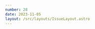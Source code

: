 ```yaml
---
number: 28
date: 2023-11-05
layout: /src/layouts/IssueLayout.astro
---
```



<Title title={`Issue ${frontmatter.number}`} date={frontmatter.date} />

<NewsletterSponsorSlot
  title="Put your mobile releases on autopilot."
  url="https://get.runway.team/get-started?utm_campaign%3DiOS%20CI%20Newsletter%26utm_medium%3Dweb%26utm_source%3DiOS%20CI%20Newsletter%20Issue%2028%26utm_content%3Dnov_5_23"
  description="No more cat-herding, spreadsheets, or steady drip of manual busywork. Runway helps your team level up your release coordination and automation, from kickoff to release to rollout."
  image="/runway-alt.png"
/>

Hey everyone! 👋 Welcome to the **twenty-eigth issue** of the iOS CI Newsletter. Hope you've had a great couple of weeks!

I am especially excited about this issue as it features a mixture of content from the community ranging from **amazing updates to open-source projects** to running Swift projects on **non-Apple platforms** like Windows or AWS amazonlinux runners!

I love how far Swift is going as a language and how much you can do with it these days! 🎉

## [🚀 Making your Swift tools available on Windows](https://www.polpiella.dev/running-swift-on-widnows-with-gha)

Do you have a **Swift command-line tool** and want to make it available for **Windows** users? Well, you'll be happy to know that you don't have to rewrite your program in a different language or **even own a Windows machine** to do so!

As I show you in this article, all you need is a CI/CD pipeline capable of spinning up a Windows runner and installing a Swift toolchain on it!

## [🎉 Fastlane officially moves to the Mobile Native Foundation](https://github.com/MobileNativeFoundation/discussions/discussions/194#discussioncomment-7406759)

We had an amazing update from [Paul Beusterien](https://twitter.com/paulbeusterien) on the topic of moving [Fastlane](https://twitter.com/FastlaneTools)'s ownership from Google, who weren't actively maintaining it, over to the [Mobile Native Foundation](https://twitter.com/mobilenativefdn).

This move is going to help [Fastlane](https://twitter.com/FastlaneTools) massively and I want to give a massive shout-out to [Josh](https://twitter.com/joshdholtz), [Paul](https://twitter.com/paulbeusterien), [Keith](https://twitter.com/SmileyKeith) and everyone else involved for their work to make this happen ❤️.

## [⭐️ Stellar: The idea of Swift replacement for Fastlane](https://albertodebortoli.com/2023/10/29/the-idea-of-a-fastlane-replacement/)

While I love [Fastlane](http://twitter.com/FastlaneTools) and I use it extensively on **my day-to-day** both on work and personal projects, I am not the biggest fan of **ruby** (the language Fastlane is built on top of) and I prefer to use **Swift for tools** as much as possible.

So when [Alberto de Bortoli](https://twitter.com/albertodebo) told me about this idea he and some colleagues at [Just Eat](https://twitter.com/JET_technology) were exploring to build an alternative to Fastlane built exclusively in Swift, I thought it was very interesting. While they are not focusing on making the project ready for production at the moment, they have **open-sourced the code** for everyone to contribute and take a look 👀.

## [🚴 Behind the scenes of the Glovo iOS app](https://tuist.io/blog/2023/11/03/glovo/)

As you might know from the last issue of the newsletter, I started working for [a Spanish company called Glovo](https://twitter.com/glovo) a couple of weeks ago and I was over the moon when I saw this interview with my colleague [David Cacenabes](https://www.linkedin.com/in/cvdavid/?locale=en_US) on [Tuist](https://twitter.com/tuistio)'s blog.

In the interview, [David](https://www.linkedin.com/in/cvdavid/?locale=en_US) goes through how **modularity**, **efficient processes** and **tooling** are helping [Glovo](https://twitter.com/glovo) achieve their goals and ensure a great user experience.

## [📹 \[NSLondon\] Serverless in Swift Like a Breeze](https://www.youtube.com/watch?v=D4qSv_fhQIo&t=4s)

At this year's [SwiftLeeds conference](https://twitter.com/swift_leeds) and after a long time of following each other online, I finally met [Andrea Scuderi](https://twitter.com/andreascuderi13) in person for the first time and we had a great chat about **Swift**, **AWS** and **serverless computing**. I have been a fan of his project [Breeze](https://github.com/swift-sprinter/Breeze) for quite some time and it indeed makes **developing Swift AWS serverless APIs a lot simpler**!

During this talk at [NSLondon](https://twitter.com/NSLondonMeetup), he goes through how to use [Breeze](https://github.com/swift-sprinter/Breeze) to create serverless APIs using Swift and AWS 🎉

[Unsubscribe]([unsubscribe]) | [View in the browser](https://www.ioscinewsletter.com/issues/28)
